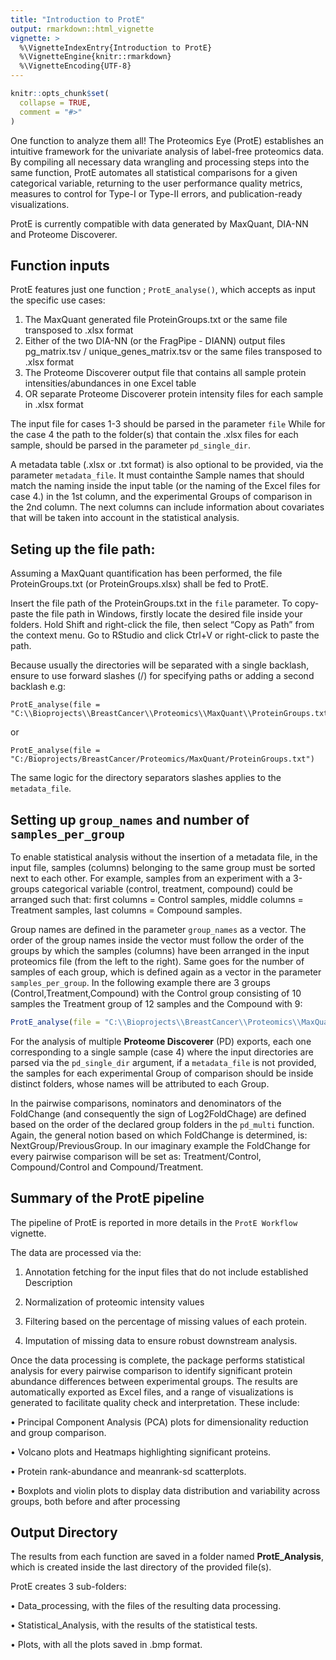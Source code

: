 ```yaml
---
title: "Introduction to ProtE"
output: rmarkdown::html_vignette
vignette: >
  %\VignetteIndexEntry{Introduction to ProtE}
  %\VignetteEngine{knitr::rmarkdown}
  %\VignetteEncoding{UTF-8}
---
```


```r
knitr::opts_chunk$set(
  collapse = TRUE,
  comment = "#>"
)
```

One function to analyze them all! The Proteomics Eye (ProtE) establishes an intuitive framework for the univariate analysis of label-free proteomics data. By compiling all necessary data wrangling and processing steps into the same function, ProtE automates all  statistical comparisons for a given categorical variable, returning to the user performance quality metrics, measures to control for Type-I or Type-II errors, and publication-ready visualizations. 

ProtE is currently compatible with data generated by MaxQuant, DIA-NN and Proteome Discoverer.


## Function inputs

ProtE features just one function ; ```ProtE_analyse()```,  which accepts as input the specific use cases:

1. The MaxQuant generated file ProteinGroups.txt or the same file transposed to .xlsx format
2. Either of the two DIA-NN (or the FragPipe - DIANN) output files pg_matrix.tsv / unique_genes_matrix.tsv or the same files transposed to .xlsx format
3. The Proteome Discoverer output file that contains all sample protein intensities/abundances in one Excel table 
4. OR separate Proteome Discoverer protein intensity files for each sample in .xlsx format

The input file for cases 1-3 should be parsed in the parameter ```file```
While for the case 4 the path to the folder(s) that contain the .xlsx files for each sample, should be parsed in the parameter `pd_single_dir`. 

A metadata table (.xlsx or .txt format) is also optional to be provided, via the parameter `metadata_file`. It must containthe Sample names that should match the naming inside the input table (or the naming of the Excel files for case 4.) in the 1st column, and the experimental Groups of comparison in the 2nd column. The next columns can include information about covariates that will be taken into account in the statistical analysis. 

## Seting up the file path:
Assuming a MaxQuant quantification has been performed, the file ProteinGroups.txt (or ProteinGroups.xlsx) shall be fed to ProtE. 

Insert the file path of the ProteinGroups.txt in the ```file``` parameter. To copy-paste the file path in Windows, firstly locate the desired file inside your folders. Hold Shift and right-click the file, then select "Copy as Path" from the context menu. Go to RStudio and click Ctrl+V or right-click to paste the path. 

Because usually the directories will be separated with a single backlash, ensure to use forward slashes (/) for specifying paths or adding a second backlash
e.g:
```
ProtE_analyse(file = "C:\\Bioprojects\\BreastCancer\\Proteomics\\MaxQuant\\ProteinGroups.txt")
```
or 
```
ProtE_analyse(file = "C:/Bioprojects/BreastCancer/Proteomics/MaxQuant/ProteinGroups.txt")
```
The same logic for the directory separators slashes applies to the `metadata_file`.


## Setting up `group_names` and number of `samples_per_group`

To enable statistical analysis without the insertion of a metadata file, in the input file, samples (columns) belonging to the same group must be sorted next to each other. For example, samples from an experiment with a 3-groups categorical variable (control, treatment, compound) could be arranged such that: first columns = Control samples, middle columns = Treatment samples, last columns = Compound samples.

Group names are defined in the parameter ```group_names``` as a vector. The order of the group names inside the vector must follow the order of the groups by which the samples (columns) have been arranged in the input proteomics file (from the left to the right). Same goes for the number of samples of each group, which is defined again as a vector in the parameter ```samples_per_group```. In the following example there are 3 groups (Control,Treatment,Compound) with the Control group consisting of 10 samples the Treatment group of 12 samples and the Compound with 9:

```r

ProtE_analyse(file = "C:\\Bioprojects\\BreastCancer\\Proteomics\\MaxQuant\\ProteinGroups.txt",group_names = c("Control", "Treatment", "Compound"), samples_per_group = c(10, 12, 9))
```

For the analysis of multiple **Proteome Discoverer** (PD) exports, each one corresponding to a single sample (case 4) where the input directories are parsed via the `pd_single_dir` argument, if a `metadata_file` is not provided, the samples for each experimental Group of comparison should be inside distinct folders, whose names will be attributed to each Group.


In the pairwise comparisons, nominators and denominators of the FoldChange (and consequently the sign of Log2FoldChage) are defined based on the order of the declared group folders in the ```pd_multi``` function. Again, the general notion based on which FoldChange is determined, is: NextGroup/PreviousGroup. In our imaginary example the FoldChange for every pairwise comparison will be set as: Treatment/Control, Compound/Control and Compound/Treatment.

## Summary of the ProtE pipeline
The pipeline of ProtE is reported in more details in the `ProtE Workflow` vignette. 

The data are processed via the:

1.  Annotation fetching for the input files that do not include established Description

2.	Normalization of proteomic intensity values 

3.	Filtering based on the percentage of missing values of each protein.

4.	Imputation of missing data to ensure robust downstream analysis.


Once the data processing is complete, the package performs statistical analysis for every pairwise comparison to identify significant protein abundance differences between experimental groups. The results are automatically exported as Excel files, and a range of visualizations is generated to facilitate quality check and interpretation. These include:

•	Principal Component Analysis (PCA) plots for dimensionality reduction and group             comparison.

•	Volcano plots and Heatmaps highlighting significant proteins.

•	Protein rank-abundance and meanrank-sd scatterplots.

•	Boxplots and violin plots to display data distribution and variability across groups, both   before and after processing



## Output Directory

The results from each function are saved in a folder named **ProtE_Analysis**, which is created inside the last directory of the provided file(s).

ProtE creates 3 sub-folders:

• Data_processing, with the files of the resulting data processing.

• Statistical_Analysis, with the  results of the statistical tests.

• Plots, with all the plots saved in .bmp format.



